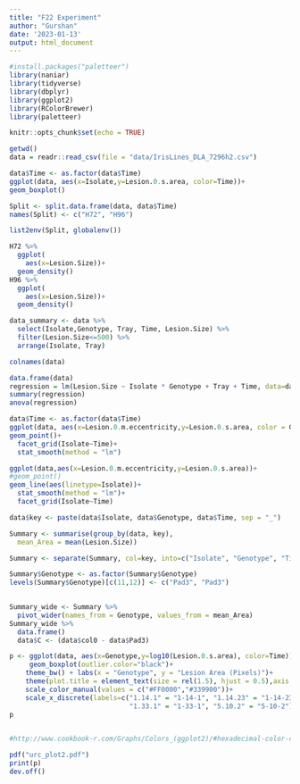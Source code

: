 ```yaml
---
title: "F22 Experiment"
author: "Gurshan"
date: '2023-01-13'
output: html_document
---
```


```r
#install.packages("paletteer")
library(naniar)
library(tidyverse)
library(dbplyr)
library(ggplot2)
library(RColorBrewer)
library(paletteer)
```


```r
knitr::opts_chunk$set(echo = TRUE)
```

```r
getwd()
data = readr::read_csv(file = "data/IrisLines_DLA_7296h2.csv")
```
```r
data$Time <- as.factor(data$Time)
ggplot(data, aes(x=Isolate,y=Lesion.0.s.area, color=Time))+
geom_boxplot()

```
```r
Split <- split.data.frame(data, data$Time)
names(Split) <- c("H72", "H96")
```

```r
list2env(Split, globalenv())
```
```r
H72 %>% 
  ggplot(
    aes(x=Lesion.Size))+
  geom_density()
H96 %>% 
  ggplot(
    aes(x=Lesion.Size))+
  geom_density()
```
```r
data_summary <- data %>% 
  select(Isolate,Genotype, Tray, Time, Lesion.Size) %>% 
  filter(Lesion.Size<=500) %>% 
  arrange(Isolate, Tray)
```

```r
colnames(data)
```


```r

data.frame(data)
regression = lm(Lesion.Size ~ Isolate * Genotype + Tray + Time, data=data)
summary(regression)
anova(regression)
```
```r
data$Time <- as.factor(data$Time)
ggplot(data, aes(x=Lesion.0.m.eccentricity,y=Lesion.0.s.area, color = Genotype))+
geom_point()+
  facet_grid(Isolate~Time)+
  stat_smooth(method = "lm")

```
```r

ggplot(data,aes(x=Lesion.0.m.eccentricity,y=Lesion.0.s.area))+
#geom_point()
geom_line(aes(linetype=Isolate))+
  stat_smooth(method = "lm")+
  facet_grid(Isolate~Time)
```
```r
data$key <- paste(data$Isolate, data$Genotype, data$Time, sep = "_")
```

```r
Summary <- summarise(group_by(data, key),
  mean_Area = mean(Lesion.Size))
```

```r
Summary <- separate(Summary, col=key, into=c("Isolate", "Genotype", "Time"), sep = "_")

Summary$Genotype <- as.factor(Summary$Genotype)
levels(Summary$Genotype)[c(11,12)] <- c("Pad3", "Pad3") 
  
```
```r
Summary_wide <- Summary %>% 
  pivot_wider(names_from = Genotype, values_from = mean_Area)
Summary_wide %>% 
  data.frame()
  data$C <- (data$col0 - data$Pad3)

```
```r

p <- ggplot(data, aes(x=Genotype,y=log10(Lesion.0.s.area), color=Time))+
     geom_boxplot(outlier.color="black")+
    theme_bw() + labs(x = "Genotype", y = "Lesion Area (Pixels)")+
    theme(plot.title = element_text(size = rel(1.5), hjust = 0.5),axis.text.x = element_text(angle=90), legend.position = "right")+
    scale_color_manual(values = c("#FF0000","#339900"))+
    scale_x_discrete(labels=c("1.14.1" = "1-14-1", "1.14.23" = "1-14-23",
                              "1.33.1" = "1-33-1", "5.10.2" = "5-10-2"))
p
  

#http://www.cookbook-r.com/Graphs/Colors_(ggplot2)/#hexadecimal-color-code-chart
```
```r
pdf("urc_plot2.pdf")
print(p)
dev.off()
```








